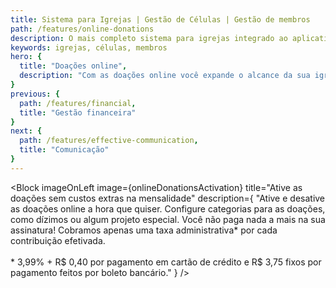 ```yaml
---
title: Sistema para Igrejas | Gestão de Células | Gestão de membros
path: /features/online-donations
description: O mais completo sistema para igrejas integrado ao aplicativo para igrejas mais inovador! Atos6 te ajuda a pastorear com qualidade, sua gestão e comunicação mais eficientes. Clique e confira
keywords: igrejas, células, membros
hero: {
  title: "Doações online",
  description: "Com as doações online você expande o alcance da sua igreja para aqueles que se solidarizam com ela em qualquer lugar do mundo, recebendo contribuições únicas e recorrentes de forma prática e segura."
}
previous: {
  path: /features/financial,
  title: "Gestão financeira"
}
next: {
  path: /features/effective-communication,
  title: "Comunicação"
}
---
```




<ScheduleDemonstrationBanner />

<Block
  imageOnLeft
  image={onlineDonationsActivation}
  title="Ative as doações sem custos extras na mensalidade"
  description={
    "Ative e desative as doações online a hora que quiser. Configure categorias para as doações, como dízimos ou algum projeto especial. Você não paga nada a mais na sua assinatura! Cobramos apenas uma taxa administrativa* por cada contribuição efetivada. <br /> <br /> * 3,99% + R$ 0,40 por pagamento em cartão de crédito e R$ 3,75 fixos por pagamento feitos por boleto bancário."
  }
/>

<Block
  image={onlineDonationsRecurrent}
  title="Doações recorrentes"
  description="Aumente a quantidade de contribuições da sua igreja com a Contribuição Mensal. Basta o contribuinte selecionar quantas vezes deseja ser cobrado por aquele valor e todo mês o Atos6 efetuará a cobrança automaticamente. Facilidade para os dizimistas."
/>

<Block
  imageOnLeft
  image={onlineDonationsSafeBankTransfer}
  title="Transferência bancária e segurança"
  description="Saque em poucos cliques de forma prática e segura os valores recebidos via doações online. Nada de receber dinheiro em mãos ou perder muito tempo contando e separando o dinheiro para cada finalidade. Com a Contribuição Online você transfere facilmente o dinheiro dos dízimos e ofertas para a conta bancária da igreja."
/>

<Block
  image={onlineDonationsPublicPage}
  title="Doação via Página pública"
  description="Utilize o link da página de contribuição no site da sua igreja e deixe aberto para quem quiser ofertar ou dizimar."
/>

<Block
  imageOnLeft
  image={onlineDonationsApp}
  title="Doação via APP"
  description="Além da página pública o Atos6 disponibiliza o aplicativo Atos6 Gestão, onde a sua membresia pode fazer o login, visualizar informações gerais, utilizar funcionalidades de gestão e ainda realizar doações via APP. Quer um aplicativo ainda mais personalizado para a sua igreja com funcionalidades extras, notícias, eventos, projetos e muito mais? Confira o <a href='https://prime.atos6.com' rel='noopener noreferrer' class='prime'>Atos6 Prime</a> e aproveite descontos especiais de quem já é cliente Atos6 Gestão."
/>

<Block
  image={onlineDonationsDashboard}
  title="Dashboard"
  description="Visualize todas as informações das doações online em um Dashboard que mostra o saldo disponível para saque, listagem e status das transações com diversos filtros para buscas."
/>
